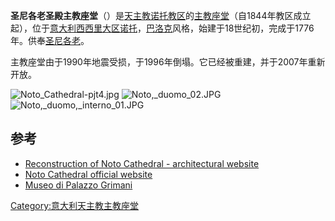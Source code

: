 {{Coord|36|53|29.76|N|15|4|15.53|E|type:landmark|display=title}}
{{Infobox church
|name= 圣尼各老圣殿主教座堂
|fullname= Basilica Cattedrale di San Nicolò
|image              = Noto 2008 IMG 1395.jpg
|caption               = 
|denomination= [[天主教|天主教]]
|bull date= 1776
|status= [[主教座堂|主教座堂]]
|architectural type= [[巴洛克|巴洛克]]
|infoboxsize        = 300px
|country            = 意大利
|location= [[西西里大区|西西里大区]][[诺托|诺托]]
|diocese            = [[天主教诺托教区|天主教诺托教区]]
|completed          = 1776
|website            = [http://www.cattedralenoto.it/index.php 官方网站]
}}
'''圣尼各老圣殿主教座堂'''（{{lang-it|Basilica Cattedrale di San Nicolò}}）是[[天主教诺托教区|天主教诺托教区]]的[[主教座堂|主教座堂]]（自1844年教区成立起），位于[[意大利|意大利]][[西西里大区|西西里大区]][[诺托|诺托]]，[[巴洛克|巴洛克]]风格，始建于18世纪初，完成于1776年。供奉[[圣尼古拉|圣尼各老]]。

主教座堂由于1990年地震受损，于1996年倒塌。它已经被重建，并于2007年重新开放。

[[File:Noto_Cathedral-pjt4.jpg|thumbnail]]
[[File:Noto,_duomo_02.JPG|thumb]]
[[File:Noto,_duomo,_interno_01.JPG|thumb]]

==参考==
{{reflist}}
* [http://www.cattedraledinoto.it/ Reconstruction of Noto Cathedral - architectural website] {{Wayback|url=http://www.cattedraledinoto.it/ |date=20210228163846 }} {{it icon}}
* [https://web.archive.org/web/20120216235835/http://www.cattedralenoto.it/ Noto Cathedral official website] {{it icon}}
* [http://www.turismo.provincia.venezia.it/default.aspx?PAGINA=74&ID=22726/ Museo di Palazzo Grimani] {{Wayback|url=http://www.turismo.provincia.venezia.it/default.aspx?PAGINA=74&ID=22726%2F |date=20141220152926 }} {{it icon}}
[[Category:意大利天主教主教座堂|Category:意大利天主教主教座堂]]
